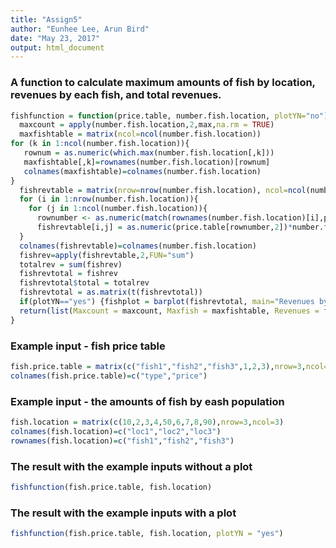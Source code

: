 ---
title: "Assign5"
author: "Eunhee Lee, Arun Bird"
date: "May 23, 2017"
output: html_document
---

### A function to calculate maximum amounts of fish by location, revenues by each fish, and total revenues. 
```{r eval=TRUE, echo=TRUE, warning=FALSE}
fishfunction = function(price.table, number.fish.location, plotYN="no") {
  maxcount = apply(number.fish.location,2,max,na.rm = TRUE)
  maxfishtable = matrix(ncol=ncol(number.fish.location))
for (k in 1:ncol(number.fish.location)){
   rownum = as.numeric(which.max(number.fish.location[,k]))
   maxfishtable[,k]=rownames(number.fish.location)[rownum]
   colnames(maxfishtable)=colnames(number.fish.location)
}
  fishrevtable = matrix(nrow=nrow(number.fish.location), ncol=ncol(number.fish.location))
  for (i in 1:nrow(number.fish.location)){
    for (j in 1:ncol(number.fish.location)){
      rownumber <- as.numeric(match(rownames(number.fish.location)[i],price.table[,1]))
      fishrevtable[i,j] = as.numeric(price.table[rownumber,2])*number.fish.location[i,j]}
  }
  colnames(fishrevtable)=colnames(number.fish.location)
  fishrev=apply(fishrevtable,2,FUN="sum")
  totalrev = sum(fishrev)
  fishrevtotal = fishrev 
  fishrevtotal$total = totalrev
  fishrevtotal = as.matrix(t(fishrevtotal))
  if(plotYN=="yes") {fishplot = barplot(fishrevtotal, main="Revenues by each location", col=c("green"))}
  return(list(Maxcount = maxcount, Maxfish = maxfishtable, Revenues = fishrev, Totalrevenue=totalrev))
}

```

### Example input - fish price table 
```{r eval=TRUE, echo=TRUE, warning=FALSE}
fish.price.table = matrix(c("fish1","fish2","fish3",1,2,3),nrow=3,ncol=2)
colnames(fish.price.table)=c("type","price")
```

### Example input - the amounts of fish by eash population 
```{r eval=TRUE, echo=TRUE, warning=FALSE}
fish.location = matrix(c(10,2,3,4,50,6,7,8,90),nrow=3,ncol=3)
colnames(fish.location)=c("loc1","loc2","loc3")
rownames(fish.location)=c("fish1","fish2","fish3")
```

### The result with the example inputs without a plot
```{r eval=TRUE, echo=TRUE, warning=FALSE}
fishfunction(fish.price.table, fish.location)
```

### The result with the example inputs with a plot
```{r eval=TRUE, echo=TRUE, warning=FALSE}
fishfunction(fish.price.table, fish.location, plotYN = "yes")
```